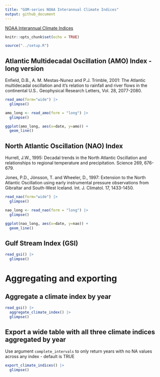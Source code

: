 ```yaml
---
title: "GOM-series NOAA Interannual Climate Indices"
output: github_document
---
```


[NOAA Interannual Climate Indices](https://psl.noaa.gov/data/climateindices/list/)

```r
knitr::opts_chunk$set(echo = TRUE)
```

```r
source("../setup.R")
```



## Atlantic Multidecadal Oscillation (AMO) Index - long version

Enfield, D.B., A. M. Mestas-Nunez and P.J. Trimble, 2001: The Atlantic multidecadal oscillation and it's relation to rainfall and river flows in the continental U.S.. Geophysical Research Letters, Vol. 28, 2077-2080.

```r
read_amo(form="wide") |>
  glimpse()
```

```r
amo_long <- read_amo(form = "long") |>
  glimpse()
```

```r
ggplot(amo_long, aes(x=date, y=amo)) +
  geom_line()
```


## North Atlantic Oscillation (NAO) Index

Hurrell, J.W., 1995: Decadal trends in the North Atlantic Oscillation and relationships to regional temperature and precipitation. Science 269, 676-679.

Jones, P.D., Jónsson, T. and Wheeler, D., 1997: Extension to the North Atlantic Oscillation using early instrumental pressure observations from Gibraltar and South-West Iceland. Int. J. Climatol. 17, 1433-1450.


```r
read_nao(form="wide") |>
  glimpse()
```

```r
nao_long <- read_nao(form = "long") |>
  glimpse()
```


```r
ggplot(nao_long, aes(x=date, y=nao)) +
  geom_line()
```


## Gulf Stream Index (GSI)


```r
read_gsi() |>
  glimpse()
```


# Aggregating and exporting

## Aggregate a climate index by year


```r

read_gsi() |>
  aggregate_climate_index() |>
  glimpse()
```

## Export a wide table with all three climate indices aggregated by year

Use argument `complete_intervals` to only return years with no NA values across any index - default is TRUE

```r
export_climate_indices() |>
  glimpse()
```

